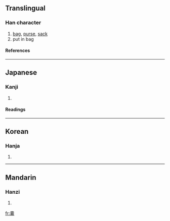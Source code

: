 {{see|囊}}

==Translingual==
===Han character===
{{Han char|rn=30|rad=口|as=15|sn=18|four=|canj=十金廿廿女 (JCTTV)}}
# [[bag]], [[purse]], [[sack]]
# put in bag
====References====
{{Han ref|kx=0213.171|hdz=10699.041|uh=56A2|ud=22178}}
----
==Japanese==
===Kanji===
{{ja-kanji|grade=|rs=口15}}
# {{defn|Japanese}} 
====Readings====
{{ja-readings|on=[[のう]] (nō)|kun=[[ふくろ]] (fukuro)}}
----
==Korean==
===Hanja===
{{ko-hanja|hangeul=낭|rv=nang|mr=nang}}
# {{defn|Korean}}
----
==Mandarin==
===Hanzi===
{{cmn-hanzi|pin=[[áo]] (ao2), [[náng]] (nang2)|wg=ao<sup>2</sup>, nang<sup>2</sup>}}
# {{defn|Mandarin}}

[[fr:嚢]]